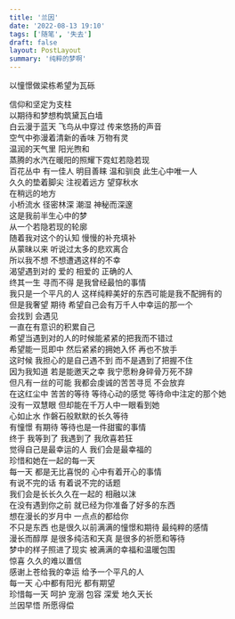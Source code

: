 ```yaml
---
title: '兰因'
date: '2022-08-13 19:10'
tags: ['随笔', '失去']
draft: false
layout: PostLayout
summary: '纯粹的梦啊'
---
```


<div className="text-center">

以憧憬做梁栋希望为瓦砾

</div>

<div className="text-center">
信仰和坚定为支柱

</div>

<div className="text-center">
以期待和梦想构筑黛瓦白墙

</div>

<div className="text-center">
白云漫于蓝天  飞鸟从中穿过  传来悠扬的声音

</div>

<div className="text-center">
空气中弥漫着清新的香味  万物有灵

</div>

<div className="text-center">
温润的天气里 阳光煦和

</div>

<div className="text-center">
蒸腾的水汽在暖阳的照耀下霓虹若隐若现

</div>

<div className="text-center">
百花丛中 有一佳人 明目善睐 温和驯良 此生心中唯一人

</div>

<div className="text-center">
久久的垫着脚尖 注视着远方 望穿秋水

</div>

<div className="text-center">
在稍远的地方

</div>

<div className="text-center">
小桥流水 径密林深 潮湿 神秘而深邃

</div>

<div className="text-center">
这是我前半生心中的梦

</div>

<div className="text-center">
从一个若隐若现的轮廓

</div>

<div className="text-center">
随着我对这个的认知 慢慢的补充填补

</div>

<div className="text-center">
从蒙昧以来 听说过太多的悲欢离合

</div>

<div className="text-center">
所以我不想 不想遭遇这样的不幸

</div>

<div className="text-center">
渴望遇到对的 爱的 相爱的 正确的人

</div>

<div className="text-center">
终其一生 寻而不得 是我曾经最怕的事情

</div>

<div className="text-center">
我只是一个平凡的人 这样纯粹美好的东西可能是我不配拥有的

</div>

<div className="text-center">
但是我奢望 期待  希望自己会有万千人中幸运的那一个

</div>

<div className="text-center">
会找到 会遇见

</div>

<div className="text-center">
一直在有意识的积累自己

</div>

<div className="text-center">
希望当遇到对的人的时候能紧紧的把我而不错过

</div>

<div className="text-center">
希望能一觅即中  然后紧紧的拥她入怀 再也不放手

</div>

<div className="text-center">
这时候 我担心的是自己遇不到 而不是遇到了把握不住

</div>

<div className="text-center">
因为我知道 若是能邀天之幸 我宁愿粉身碎骨万死不辞

</div>

<div className="text-center">
但凡有一丝的可能 我都会虔诚的苦苦寻觅 不会放弃

</div>

<div className="text-center">
在这红尘中 苦苦的等待  等待心动的感觉  等待命中注定的那个她

</div>

<div className="text-center">
没有一双慧眼 但却能在千万人中一眼看到她

</div>

<div className="text-center">
心如止水 作磐石般默默的长久等待

</div>

<div className="text-center">
有憧憬 有期待 等待也是一件甜蜜的事情

</div>

<div className="text-center">
终于 我等到了 我遇到了 我欣喜若狂

</div>

<div className="text-center">
觉得自己是最幸运的人  我们会是最幸福的

</div>

<div className="text-center">
珍惜和她在一起的每一天

</div>

<div className="text-center">
每一天 都是无比喜悦的  心中有着开心的事情

</div>

<div className="text-center">
有说不完的话  有着说不完的话题

</div>

<div className="text-center">
我们会是长长久久在一起的 相融以沫

</div>

<div className="text-center">
在没有遇到你之前 就已经为你准备了好多的东西

</div>

<div className="text-center">
想在漫长的岁月中  一点点的都给你

</div>

<div className="text-center">
不只是东西 也是很久以前满满的憧憬和期待 最纯粹的感情

</div>

<div className="text-center">
漫长而醇厚 是很多纯洁和天真 是很多的祈愿和等待

</div>

<div className="text-center">
梦中的样子照进了现实  被满满的幸福和温暖包围

</div>

<div className="text-center">
惊喜 久久的难以置信

</div>

<div className="text-center">
感谢上苍给我的幸运 给予一个平凡的人

</div>

<div className="text-center">
每一天 心中都有阳光 都有期望

</div>

<div className="text-center">
珍惜每一天 呵护 宠溺 包容 深爱 地久天长

</div>

<div className="text-center">兰因早悟 所愿得偿</div>
